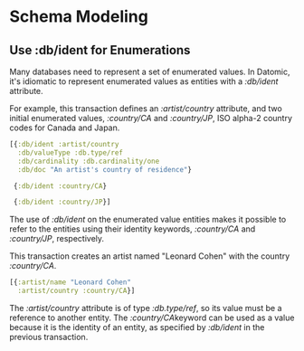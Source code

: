 Schema Modeling
===============

Use :db/ident for Enumerations
------------------------------

Many databases need to represent a set of enumerated values. In Datomic, it's idiomatic to represent enumerated values as entities with a *:db/ident* attribute.

For example, this transaction defines an *:artist/country* attribute, and two initial enumerated values, *:country/CA* and *:country/JP*, ISO alpha-2 country codes for Canada and Japan.

```clojure
[{:db/ident :artist/country
  :db/valueType :db.type/ref
  :db/cardinality :db.cardinality/one
  :db/doc "An artist's country of residence"}

 {:db/ident :country/CA}

 {:db/ident :country/JP}]
```



The use of *:db/ident* on the enumerated value entities makes it possible to refer to the entities using their identity keywords, *:country/CA* and *:country/JP*, respectively.

This transaction creates an artist named "Leonard Cohen" with the country *:country/CA*.

```clojure
[{:artist/name "Leonard Cohen"
  :artist/country :country/CA}]
```



The *:artist/country* attribute is of type *:db.type/ref*, so its value must be a reference to another entity. The *:country/CA*keyword can be used as a value because it is the identity of an entity, as specified by *:db/ident* in the previous transaction.